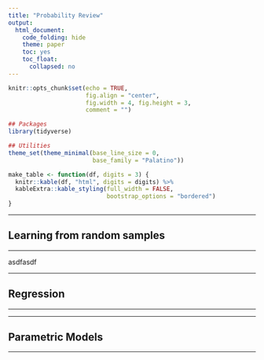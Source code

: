 ```yaml
---
title: "Probability Review"
output: 
  html_document:
    code_folding: hide
    theme: paper
    toc: yes
    toc_float: 
      collapsed: no
---
```


```r
knitr::opts_chunk$set(echo = TRUE, 
                      fig.align = "center", 
                      fig.width = 4, fig.height = 3,
                      comment = "")

## Packages
library(tidyverse)

## Utilities
theme_set(theme_minimal(base_line_size = 0,
                        base_family = "Palatino"))

make_table <- function(df, digits = 3) {
  knitr::kable(df, "html", digits = digits) %>% 
  kableExtra::kable_styling(full_width = FALSE, 
                            bootstrap_options = "bordered")
}

```

****

## Learning from random samples

****

asdfasdf



****

## Regression

****




****

## Parametric Models

****




